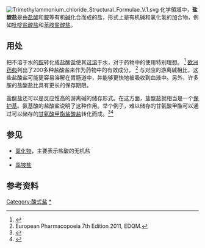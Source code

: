 [[File:Trimethylammonium_chloride_Structural_Formulae_V.1.svg|thumb]]
化学領域中，'''盐酸盐'''是由[[盐酸|盐酸]]和[[胺|胺]]等有机[[碱|碱]]化合而成的盐，形式上是有机碱和氯化氢的加合物，例如[[吡啶盐酸盐|吡啶盐酸盐]]和[[苯胺盐酸盐|苯胺盐酸盐]]。

==用处==
把不溶于水的[[胺|胺]]转化成盐酸盐使其[[可溶|可溶]]于水，对于药物中的使用特别理想。 <ref name=Stahl>{{cite book|editor1-first = P. Heinrich|editor1-last = Stahl|editor2-first = Camille G.|editor2-last = Wermuth|editor-link2 = Camille G. Wermuth|title = Pharmaceutical Salts: Properties, Selection, and Use|edition = 2nd|publisher = [[John_Wiley_&_Sons|John Wiley & Sons]]|year = 2011|isbn = 978-3-90639-051-2}}</ref> [[欧洲药典|欧洲药典]]列出了200多种盐酸盐来作为药物中的有效成分。 <ref>European Pharmacopoeia 7th Edition 2011, EDQM.</ref> 与对应的游离碱相比，这些盐酸盐可能更容易溶解在胃肠道中，并能够更快地被吸收到血液中。另外，许多胺的盐酸盐比具有更长的保存期限。{{cn}}

盐酸盐还可以是反应性高的游离碱的储存形式。在这方面，盐酸盐就相当是一个[[保护基|保护基]]。氨基酸的盐酸盐说明了这种作用。举个例子，难以储存的甘氨酸甲酯可以通过可以储存的[[甘氨酸甲酯盐酸盐|甘氨酸甲酯盐酸盐]]转化而成。<ref>{{cite journal |doi=10.15227/orgsyn.076.0057|title=Asymmetric Synthesis of α-Amino Acids by the Alkylation of Pseudoephedrine Glycinamide: L-Allylglycine aand N-BOC-l-Allylglycine|journal=Organic Syntheses|year=1999|volume=76|page=57|first1=Andrew G.|last1=Myers|first2=James L.|last2=Gleason}}</ref><ref>{{cite journal |doi=10.15227/orgsyn.079.0244|first1=James D.|last1=White|first2=Christian L. |last2=Kranemann|first3=Punlop|last3=Kuntiyong|journal=Org. Synth.|year=2002|volume=79|page=244|title=4-Methoxycarbonyl-2-methyl-1,3-oxazole}}</ref>

==参见==
* [[氯化物|氯化物]]，主要表示盐酸的无机盐
* {{le|游离碱|free base}}
* [[季铵盐|季铵盐]]

==参考资料==
{{Reflist}}

[[Category:酸式盐|Category:酸式盐]]
[[Category:有机物盐酸盐|*]]